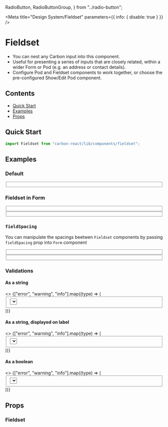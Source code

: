 
  RadioButton,
  RadioButtonGroup,
} from "../radio-button";

<Meta title="Design System/Fieldset" parameters={{ info: { disable: true } }} />

# Fieldset

- You can nest any Carbon input into this component.
- Useful for presenting a series of inputs that are closely related, within a wider Form or Pod (e.g. an address or contact details).
- Configure Pod and Fieldset components to work together, or choose the pre-configured Show/Edit Pod component.

## Contents

- [Quick Start](#quick-start)
- [Examples](#examples)
- [Props](#props)

## Quick Start

```javascript
import Fieldset from "carbon-react/lib/components/fieldset";
```

## Examples

### Default

<Preview>
  <Story name="default">
    <Fieldset legend="Fieldset">
      <Textbox
        label="First Name"
        labelInline
        labelAlign="right"
        labelWidth={30}
      />
      <Textbox
        label="Last Name"
        labelInline
        labelAlign="right"
        labelWidth={30}
      />
      <Textbox label="Address" labelInline labelAlign="right" labelWidth={30} />
      <Checkbox
        label="Checkbox"
        labelAlign="right"
        labelWidth={30}
        labelSpacing={2}
        reverse
      />
      <Textbox label="City" labelInline labelAlign="right" labelWidth={30} />
      <Textbox label="Country" labelInline labelAlign="right" labelWidth={30} />
      <Textbox
        label="Telephone"
        labelInline
        labelAlign="right"
        labelWidth={30}
      />
    </Fieldset>
  </Story>
</Preview>

### Fieldset in Form

<Preview>
  <Story name="in form - default">
    <Form>
      <Textbox label="Separate Field" labelInline />
      <Fieldset>
        <Textbox label="Fieldset 1 Field 1" labelInline />
        <Textbox label="Fieldset 1 Field 2" labelInline />
      </Fieldset>
      <Fieldset>
        <Textbox label="Fieldset 2 Field 1" labelInline />
        <Textbox label="Fieldset 2 Field 2" labelInline />
      </Fieldset>
      <Textbox label="Separate Field" labelInline />
    </Form>
  </Story>
</Preview>

### `fieldSpacing`

You can manipulate the spacings beetwen `Fieldset` components by passing `fieldSpacing` prop into `Form` component

<Preview>
  <Story name="in form - fieldSpacing">
    <Form fieldSpacing={1}>
      <Textbox label="Separate Field" labelInline />
      <Fieldset>
        <Textbox label="Fieldset 1 Field 1" labelInline />
        <Textbox label="Fieldset 1 Field 2" labelInline />
      </Fieldset>
      <Fieldset>
        <Textbox label="Fieldset 2 Field 1" labelInline />
        <Textbox label="Fieldset 2 Field 2" labelInline />
      </Fieldset>
      <Textbox label="Separate Field" labelInline />
    </Form>
  </Story>
</Preview>

### Validations

#### As a string

<Preview>
  <Story name="validations - string - component">
    <>
      {["error", "warning", "info"].map((type) => (
        <Fieldset
          key={`${type}-string-component`}
          legend={`Fieldset ${type} on component`}
        >
          <Textbox
            label="Address"
            labelInline
            labelAlign="right"
            {...{ [type]: "Message" }}
          />
          <Textbox label="Town/City" labelInline labelAlign="right" />
          <Select
            label="Province"
            labelInline
            labelAlign="right"
            {...{ [type]: "Message" }}
          >
            <Option key="ab" text="Alberta" value="ab" />
            <Option key="on" text="Ontario" value="on" />
            <Option key="qc" text="Quebec" value="qc" />
          </Select>
          <Textbox
            label="ZIP Code"
            labelInline
            labelAlign="right"
            inputWidth={10}
          />
        </Fieldset>
      ))}
    </>
  </Story>
</Preview>

#### As a string, displayed on label

<Preview>
  <Story name="validations - string - label">
    <>
      {["error", "warning", "info"].map((type) => (
        <Fieldset
          key={`${type}-string-label`}
          legend={`Fieldset ${type} on label`}
        >
          <Textbox
            label="Address"
            labelInline
            labelAlign="right"
            validationOnLabel
            {...{ [type]: "Message" }}
          />
          <Textbox label="Town/City" labelInline labelAlign="right" />
          <Select
            label="Province"
            labelInline
            labelAlign="right"
            validationOnLabel
            {...{ [type]: "Message" }}
          >
            <Option key="ab" text="Alberta" value="ab" />
            <Option key="on" text="Ontario" value="on" />
            <Option key="qc" text="Quebec" value="qc" />
          </Select>
          <Textbox
            label="ZIP Code"
            labelInline
            labelAlign="right"
            inputWidth={10}
          />
        </Fieldset>
      ))}
    </>
  </Story>
</Preview>

#### As a boolean

<Preview>
  <Story name="validations - boolean">
    <>
      {["error", "warning", "info"].map((type) => (
        <Fieldset
          key={`${type}-boolean`}
          legend={`Fieldset ${type} as boolean`}
        >
          <Textbox
            label="Address"
            labelInline
            labelAlign="right"
            {...{ [type]: true }}
          />
          <Textbox label="Town/City" labelInline labelAlign="right" />
          <Select
            label="Province"
            labelInline
            labelAlign="right"
            {...{ [type]: true }}
          >
            <Option key="ab" text="Alberta" value="ab" />
            <Option key="on" text="Ontario" value="on" />
            <Option key="qc" text="Quebec" value="qc" />
          </Select>
          <Textbox
            label="ZIP Code"
            labelInline
            labelAlign="right"
            inputWidth={10}
          />
        </Fieldset>
      ))}
    </>
  </Story>
</Preview>

## Props

### Fieldset

<StyledSystemProps of={Fieldset} noHeader margin />
